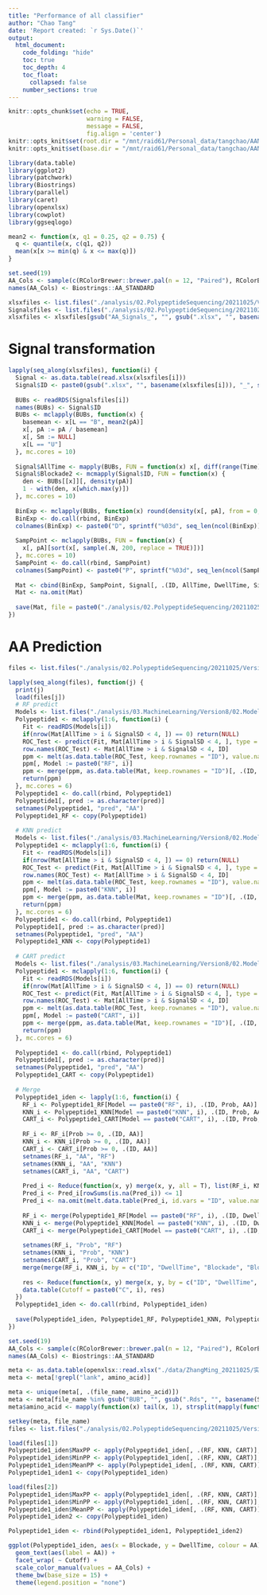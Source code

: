 ```yaml
---
title: "Performance of all classifier"
author: "Chao Tang"
date: 'Report created: `r Sys.Date()`'
output: 
  html_document: 
    code_folding: "hide"
    toc: true
    toc_depth: 4
    toc_float: 
      collapsed: false
    number_sections: true
---
```


```r
knitr::opts_chunk$set(echo = TRUE, 
                      warning = FALSE, 
                      message = FALSE, 
                      fig.align = 'center')
knitr::opts_knit$set(root.dir = "/mnt/raid61/Personal_data/tangchao/AANanopore")
knitr::opts_knit$set(base.dir = "/mnt/raid61/Personal_data/tangchao/AANanopore")
```

```r
library(data.table)
library(ggplot2)
library(patchwork)
library(Biostrings)
library(parallel)
library(caret)
library(openxlsx)
library(cowplot)
library(ggseqlogo)
```

```r
mean2 <- function(x, q1 = 0.25, q2 = 0.75) {
  q <- quantile(x, c(q1, q2))
  mean(x[x >= min(q) & x <= max(q)])
}
```

```r
set.seed(19)
AA_Cols <- sample(c(RColorBrewer::brewer.pal(n = 12, "Paired"), RColorBrewer::brewer.pal(n = 8, "Dark2")), 20)
names(AA_Cols) <- Biostrings::AA_STANDARD
```

```r
xlsxfiles <- list.files("./analysis/02.PolypeptideSequencing/20211025/Version2", ".xlsx", full.names = TRUE)
Signalsfiles <- list.files("./analysis/02.PolypeptideSequencing/20211025/Version2", ".Rds", full.names = TRUE)
xlsxfiles <- xlsxfiles[gsub("AA_Signals_", "", gsub(".xlsx", "", basename(xlsxfiles))) %in% gsub("BUB", "", gsub(".Rds", "", basename(Signalsfiles)))]
```

# Signal transformation

```r
lapply(seq_along(xlsxfiles), function(i) {
  Signal <- as.data.table(read.xlsx(xlsxfiles[i]))
  Signal$ID <- paste0(gsub(".xlsx", "", basename(xlsxfiles[i])), "_", sprintf("%04d", seq_len(Signal[, .N])))
  
  BUBs <- readRDS(Signalsfiles[i])
  names(BUBs) <- Signal$ID
  BUBs <- mclapply(BUBs, function(x) {
    basemean <- x[L == "B", mean2(pA)]
    x[, pA := pA / basemean]
    x[, Sm := NULL]
    x[L == "U"]
  }, mc.cores = 10)
  
  Signal$AllTime <- mapply(BUBs, FUN = function(x) x[, diff(range(Time))] * 1000)
  Signal$Blockade2 <- mcmapply(Signal$ID, FUN = function(x) {
    den <- BUBs[[x]][, density(pA)]
    1 - with(den, x[which.max(y)])
  }, mc.cores = 10)
  
  BinExp <- mclapply(BUBs, function(x) round(density(x[, pA], from = 0, to = 1, n = 200, adjust = 1)$y, 3), mc.cores = 10)
  BinExp <- do.call(rbind, BinExp)
  colnames(BinExp) <- paste0("D", sprintf("%03d", seq_len(ncol(BinExp))))
  
  SampPoint <- mclapply(BUBs, FUN = function(x) {
    x[, pA][sort(x[, sample(.N, 200, replace = TRUE)])]
  }, mc.cores = 10)
  SampPoint <- do.call(rbind, SampPoint)
  colnames(SampPoint) <- paste0("P", sprintf("%03d", seq_len(ncol(SampPoint))))
  
  Mat <- cbind(BinExp, SampPoint, Signal[, .(ID, AllTime, DwellTime, SignalSD, Blockade, Blockade2)])
  Mat <- na.omit(Mat)
  
  save(Mat, file = paste0("./analysis/02.PolypeptideSequencing/20211025/Version2/01.SignalTransform/", gsub(".xlsx", ".RData", basename(xlsxfiles[i]))))
})
```

# AA Prediction

```r
files <- list.files("./analysis/02.PolypeptideSequencing/20211025/Version2/01.SignalTransform", ".RData", full.names = TRUE)
```

```r
lapply(seq_along(files), function(j) {
  print(j)
  load(files[j])
  # RF predict
  Models <- list.files("./analysis/03.MachineLearning/Version8/02.Modeling/01.RF/01.Models", "RF_Fit", full.names = T)
  Polypeptide1 <- mclapply(1:6, function(i) {
    Fit <- readRDS(Models[i])
    if(nrow(Mat[AllTime > i & SignalSD < 4, ]) == 0) return(NULL)
    ROC_Test <- predict(Fit, Mat[AllTime > i & SignalSD < 4, ], type = "prob")
    row.names(ROC_Test) <- Mat[AllTime > i & SignalSD < 4, ID]
    ppm <- melt(as.data.table(ROC_Test, keep.rownames = "ID"), value.name = "Prob", variable.name = "pred")[, .SD[which.max(Prob), ], ID]
    ppm[, Model := paste0("RF", i)]
    ppm <- merge(ppm, as.data.table(Mat, keep.rownames = "ID")[, .(ID, AllTime, DwellTime, SignalSD, Blockade, Blockade2)], by = "ID")
    return(ppm)
  }, mc.cores = 6)
  Polypeptide1 <- do.call(rbind, Polypeptide1)
  Polypeptide1[, pred := as.character(pred)]
  setnames(Polypeptide1, "pred", "AA")
  Polypeptide1_RF <- copy(Polypeptide1)
  
  # KNN predict
  Models <- list.files("./analysis/03.MachineLearning/Version8/02.Modeling/04.KNN/01.Models", "KNN_Fit", full.names = T)
  Polypeptide1 <- mclapply(1:6, function(i) {
    Fit <- readRDS(Models[i])
    if(nrow(Mat[AllTime > i & SignalSD < 4, ]) == 0) return(NULL)
    ROC_Test <- predict(Fit, Mat[AllTime > i & SignalSD < 4, ], type = "prob")
    row.names(ROC_Test) <- Mat[AllTime > i & SignalSD < 4, ID]
    ppm <- melt(as.data.table(ROC_Test, keep.rownames = "ID"), value.name = "Prob", variable.name = "pred")[, .SD[which.max(Prob), ], ID]
    ppm[, Model := paste0("KNN", i)]
    ppm <- merge(ppm, as.data.table(Mat, keep.rownames = "ID")[, .(ID, AllTime, DwellTime, SignalSD, Blockade, Blockade2)], by = "ID")
    return(ppm)
  }, mc.cores = 6)
  Polypeptide1 <- do.call(rbind, Polypeptide1)
  Polypeptide1[, pred := as.character(pred)]
  setnames(Polypeptide1, "pred", "AA")
  Polypeptide1_KNN <- copy(Polypeptide1)
  
  # CART predict
  Models <- list.files("./analysis/03.MachineLearning/Version8/02.Modeling/05.CART/01.Models", "CART_Fit", full.names = T)
  Polypeptide1 <- mclapply(1:6, function(i) {
    Fit <- readRDS(Models[i])
    if(nrow(Mat[AllTime > i & SignalSD < 4, ]) == 0) return(NULL)
    ROC_Test <- predict(Fit, Mat[AllTime > i & SignalSD < 4, ], type = "prob")
    row.names(ROC_Test) <- Mat[AllTime > i & SignalSD < 4, ID]
    ppm <- melt(as.data.table(ROC_Test, keep.rownames = "ID"), value.name = "Prob", variable.name = "pred")[, .SD[which.max(Prob), ], ID]
    ppm[, Model := paste0("CART", i)]
    ppm <- merge(ppm, as.data.table(Mat, keep.rownames = "ID")[, .(ID, AllTime, DwellTime, SignalSD, Blockade, Blockade2)], by = "ID")
    return(ppm)
  }, mc.cores = 6)
  
  Polypeptide1 <- do.call(rbind, Polypeptide1)
  Polypeptide1[, pred := as.character(pred)]
  setnames(Polypeptide1, "pred", "AA")
  Polypeptide1_CART <- copy(Polypeptide1)
  
  # Merge
  Polypeptide1_iden <- lapply(1:6, function(i) {
    RF_i <- Polypeptide1_RF[Model == paste0("RF", i), .(ID, Prob, AA)]
    KNN_i <- Polypeptide1_KNN[Model == paste0("KNN", i), .(ID, Prob, AA)]
    CART_i <- Polypeptide1_CART[Model == paste0("CART", i), .(ID, Prob, AA)]
    
    RF_i <- RF_i[Prob >= 0, .(ID, AA)]
    KNN_i <- KNN_i[Prob >= 0, .(ID, AA)]
    CART_i <- CART_i[Prob >= 0, .(ID, AA)]
    setnames(RF_i, "AA", "RF")
    setnames(KNN_i, "AA", "KNN")
    setnames(CART_i, "AA", "CART")
    
    Pred_i <- Reduce(function(x, y) merge(x, y, all = T), list(RF_i, KNN_i, CART_i))
    Pred_i <- Pred_i[rowSums(is.na(Pred_i)) <= 1]
    Pred_i <- na.omit(melt.data.table(Pred_i, id.vars = "ID", value.name = "AA"))[, .N, list(ID, AA)][N == 3]
    
    RF_i <- merge(Polypeptide1_RF[Model == paste0("RF", i), .(ID, DwellTime, Blockade, Blockade2, Prob)], Pred_i[, .(ID, AA)], by = "ID")
    KNN_i <- merge(Polypeptide1_KNN[Model == paste0("KNN", i), .(ID, DwellTime, Blockade, Blockade2, Prob)], Pred_i[, .(ID, AA)], by = "ID")
    CART_i <- merge(Polypeptide1_CART[Model == paste0("CART", i), .(ID, DwellTime, Blockade, Blockade2, Prob)], Pred_i[, .(ID, AA)], by = "ID")
    
    setnames(RF_i, "Prob", "RF")
    setnames(KNN_i, "Prob", "KNN")
    setnames(CART_i, "Prob", "CART")
    merge(merge(RF_i, KNN_i, by = c("ID", "DwellTime", "Blockade", "Blockade2", "AA")), CART_i)
    
    res <- Reduce(function(x, y) merge(x, y, by = c("ID", "DwellTime", "Blockade", "Blockade2", "AA")), list(RF_i, KNN_i, CART_i))
    data.table(Cutoff = paste0("C", i), res)
  })
  Polypeptide1_iden <- do.call(rbind, Polypeptide1_iden)
  
  save(Polypeptide1_iden, Polypeptide1_RF, Polypeptide1_KNN, Polypeptide1_CART, file = paste0("./analysis/02.PolypeptideSequencing/20211025/Version2/02.SignalPrediction/", basename(files[j])))
})
```



```r
set.seed(19)
AA_Cols <- sample(c(RColorBrewer::brewer.pal(n = 12, "Paired"), RColorBrewer::brewer.pal(n = 8, "Dark2")), 20)
names(AA_Cols) <- Biostrings::AA_STANDARD
```

```r
meta <- as.data.table(openxlsx::read.xlsx("./data/ZhangMing_20211025/实验信息表1025.xlsx"))
meta <- meta[!grepl("lank", amino_acid)]

meta <- unique(meta[, .(file_name, amino_acid)])
meta <- meta[file_name %in% gsub("BUB", "", gsub(".Rds", "", basename(Signalsfiles)))]
meta$amino_acid <- mapply(function(x) tail(x, 1), strsplit(mapply(function(x) tail(x, 1), strsplit(meta$amino_acid, ", ")), ") "))
```

```r
setkey(meta, file_name)
files <- list.files("./analysis/02.PolypeptideSequencing/20211025/Version2/02.SignalPrediction", full.names = TRUE)
```

```r
load(files[1])
Polypeptide1_iden$MaxPP <- apply(Polypeptide1_iden[, .(RF, KNN, CART)], 1, max)
Polypeptide1_iden$MinPP <- apply(Polypeptide1_iden[, .(RF, KNN, CART)], 1, min)
Polypeptide1_iden$MeanPP <- apply(Polypeptide1_iden[, .(RF, KNN, CART)], 1, mean)
Polypeptide1_iden1 <- copy(Polypeptide1_iden)
```

```r
load(files[2])
Polypeptide1_iden$MaxPP <- apply(Polypeptide1_iden[, .(RF, KNN, CART)], 1, max)
Polypeptide1_iden$MinPP <- apply(Polypeptide1_iden[, .(RF, KNN, CART)], 1, min)
Polypeptide1_iden$MeanPP <- apply(Polypeptide1_iden[, .(RF, KNN, CART)], 1, mean)
Polypeptide1_iden2 <- copy(Polypeptide1_iden)
```

```r
Polypeptide1_iden <- rbind(Polypeptide1_iden1, Polypeptide1_iden2)
```

```r
ggplot(Polypeptide1_iden, aes(x = Blockade, y = DwellTime, colour = AA)) + 
  geom_text(aes(label = AA)) + 
  facet_wrap( ~ Cutoff) + 
  scale_color_manual(values = AA_Cols) + 
  theme_bw(base_size = 15) + 
  theme(legend.position = "none")
```

